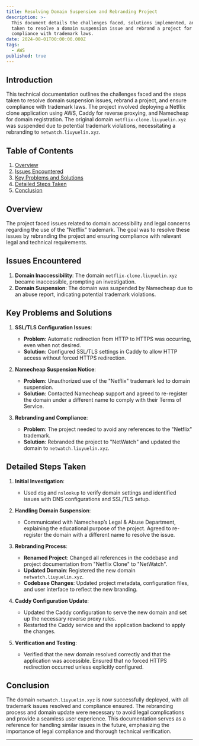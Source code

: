 ```yaml
---
title: Resolving Domain Suspension and Rebranding Project
description: >-
  This document details the challenges faced, solutions implemented, and steps
  taken to resolve a domain suspension issue and rebrand a project for
  compliance with trademark laws.
date: 2024-08-01T00:00:00.000Z
tags:
  - AWS
published: true
---
```


## Introduction

This technical documentation outlines the challenges faced and the steps taken to resolve domain suspension issues, rebrand a project, and ensure compliance with trademark laws. The project involved deploying a Netflix clone application using AWS, Caddy for reverse proxying, and Namecheap for domain registration. The original domain `netflix-clone.liuyuelin.xyz` was suspended due to potential trademark violations, necessitating a rebranding to `netwatch.liuyuelin.xyz`.

## Table of Contents

1. [Overview](#overview)
2. [Issues Encountered](#issues-encountered)
3. [Key Problems and Solutions](#key-problems-and-solutions)
4. [Detailed Steps Taken](#detailed-steps-taken)
5. [Conclusion](#conclusion)

## Overview

The project faced issues related to domain accessibility and legal concerns regarding the use of the "Netflix" trademark. The goal was to resolve these issues by rebranding the project and ensuring compliance with relevant legal and technical requirements.

## Issues Encountered

1. **Domain Inaccessibility**: The domain `netflix-clone.liuyuelin.xyz` became inaccessible, prompting an investigation.
2. **Domain Suspension**: The domain was suspended by Namecheap due to an abuse report, indicating potential trademark violations.

## Key Problems and Solutions

1. **SSL/TLS Configuration Issues**:

   - **Problem**: Automatic redirection from HTTP to HTTPS was occurring, even when not desired.
   - **Solution**: Configured SSL/TLS settings in Caddy to allow HTTP access without forced HTTPS redirection.

2. **Namecheap Suspension Notice**:

   - **Problem**: Unauthorized use of the "Netflix" trademark led to domain suspension.
   - **Solution**: Contacted Namecheap support and agreed to re-register the domain under a different name to comply with their Terms of Service.

3. **Rebranding and Compliance**:
   - **Problem**: The project needed to avoid any references to the "Netflix" trademark.
   - **Solution**: Rebranded the project to "NetWatch" and updated the domain to `netwatch.liuyuelin.xyz`.

## Detailed Steps Taken

1. **Initial Investigation**:

   - Used `dig` and `nslookup` to verify domain settings and identified issues with DNS configurations and SSL/TLS setup.

2. **Handling Domain Suspension**:

   - Communicated with Namecheap’s Legal & Abuse Department, explaining the educational purpose of the project. Agreed to re-register the domain with a different name to resolve the issue.

3. **Rebranding Process**:

   - **Renamed Project**: Changed all references in the codebase and project documentation from "Netflix Clone" to "NetWatch".
   - **Updated Domain**: Registered the new domain `netwatch.liuyuelin.xyz`.
   - **Codebase Changes**: Updated project metadata, configuration files, and user interface to reflect the new branding.

4. **Caddy Configuration Update**:

   - Updated the Caddy configuration to serve the new domain and set up the necessary reverse proxy rules.
   - Restarted the Caddy service and the application backend to apply the changes.

5. **Verification and Testing**:
   - Verified that the new domain resolved correctly and that the application was accessible. Ensured that no forced HTTPS redirection occurred unless explicitly configured.

## Conclusion

The domain `netwatch.liuyuelin.xyz` is now successfully deployed, with all trademark issues resolved and compliance ensured. The rebranding process and domain update were necessary to avoid legal complications and provide a seamless user experience. This documentation serves as a reference for handling similar issues in the future, emphasizing the importance of legal compliance and thorough technical verification.

---
